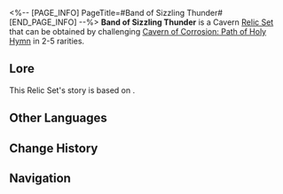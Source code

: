 <%-- [PAGE_INFO]
PageTitle=#Band of Sizzling Thunder#
[END_PAGE_INFO] --%>
{{Relic Set Infobox
|id           = 81094
|image1       = Item Band of Sizzling Thunder.png{{subst:void|<!--$UPLOAD:<<SpriteOutput/ItemFigures/71008.png>-<Item Band of Sizzling Thunder.png>-<Relic Icons>>-->}}
|type         = Cavern Relic
|2pcBonus     = Increases Lightning DMG by 10%.
|4pcBonus     = When the wearer uses their Skill, increases the wearer's ATK by 20% for 1 turn(s).
|head         = Band's Polarized Sunglasses
|hand         = Band's Touring Bracelet
|body         = Band's Leather Jacket With Studs
|feet         = Band's Ankle Boots With Rivets
|rarity       = 2345
|source2.1    = [[Cavern of Corrosion: Path of Holy Hymn]]
|source3.1    = [[Cavern of Corrosion: Path of Holy Hymn]]
|source4.1    = [[Cavern of Corrosion: Path of Holy Hymn]]
|source5.1    = [[Cavern of Corrosion: Path of Holy Hymn]]
|source5.2    = [[Synthesize Relics]]
|utility1     = 
|utility2     = 
|utility3     = 
}}
'''Band of Sizzling Thunder''' is a Cavern [[Relic/Sets|Relic Set]] that can be obtained by challenging [[Cavern of Corrosion: Path of Holy Hymn]] in 2-5{{Icon/Stars|1}} rarities.

==Lore==
This Relic Set's story is based on {{tx}}.
{{Relic Lore|Band of Sizzling Thunder}}

==Other Languages==
{{Other Languages
|en   = Band of Sizzling Thunder
|zhs  = 激奏雷电的乐队
|zht  = 激奏雷電的樂團
|ja   = 雷鳴轟くバンド
|ko   = 뇌전을 울리는 밴드
|es   = Banda del trueno crepitante
|fr   = Tonnerre grésillant
|ru   = Бэнд испепеляющего грома
|th   = Band of Sizzling Thunder
|vi   = Ban Nhạc Sizzling Thunder
|de   = Band des knisternden Donners
|id   = Band of Sizzling Thunder
|pt   = Banda Trovão Crepitante
}}

==Change History==
{{Change History|1.0}}

==Navigation==
{{Relic Set Navbox}}